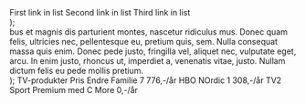 
<Meta title="Component library|Atoms/TableWithDropDown" component={TableWithDropDown} />

  <div style={{ marginLeft: '1rem' }}>
    <List>
      <List.Item>
        <List.Link href="#">First link in list</List.Link>
      </List.Item>
      <List.Item>
        <List.Link href="#">Second link in list</List.Link>
      </List.Item>
      <List.Item>
        <List.Link href="#">Third link in list</List.Link>
      </List.Item>
    </List>
  </div>
);
  <div style={{ margin: '1rem' }}>
    bus et magnis dis parturient montes, nascetur ridiculus mus. Donec quam felis, ultricies nec, pellentesque eu,
    pretium quis, sem. Nulla consequat massa quis enim. Donec pede justo, fringilla vel, aliquet nec, vulputate eget,
    arcu. In enim justo, rhoncus ut, imperdiet a, venenatis vitae, justo. Nullam dictum felis eu pede mollis pretium.
  </div>
);

<Preview>
  <TableWithDropDown>
    <TableWithDropDown.THead>
      <TableWithDropDown.Tr>
        <TableWithDropDown.Th style={{ fontSize: 18, fontWeight: 500 }}>TV-produkter</TableWithDropDown.Th>
        <TableWithDropDown.Th>Pris</TableWithDropDown.Th>
        <TableWithDropDown.Th>Endre</TableWithDropDown.Th>
      </TableWithDropDown.Tr>
    </TableWithDropDown.THead>
    <TableWithDropDown.TBody>
      <TableWithDropDown.TrExpandable>
        <TableWithDropDown.Td>Familie</TableWithDropDown.Td>
        <TableWithDropDown.Td>7 776,-/år</TableWithDropDown.Td>
      </TableWithDropDown.TrExpandable>
      <TableWithDropDown.TrExpandable expandableContent={ListWithLinks()}>
        <TableWithDropDown.Td>HBO NOrdic</TableWithDropDown.Td>
        <TableWithDropDown.Td>1 308,-/år</TableWithDropDown.Td>
      </TableWithDropDown.TrExpandable>
      <TableWithDropDown.TrExpandable expandableContent={TextExample()}>
        <TableWithDropDown.Td>TV2 Sport Premium med C More</TableWithDropDown.Td>
        <TableWithDropDown.Td>0,-/år</TableWithDropDown.Td>
      </TableWithDropDown.TrExpandable>
    </TableWithDropDown.TBody>
  </TableWithDropDown>
</Preview>
